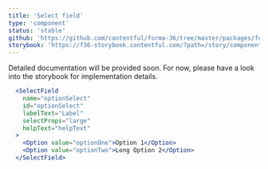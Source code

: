 ```yaml
---
title: 'Select field'
type: 'component'
status: 'stable'
github: 'https://github.com/contentful/forma-36/tree/master/packages/forma-36-react-components/src/components/SelectField'
storybook: 'https://f36-storybook.contentful.com/?path=/story/components-selectfield--default'
---
```


Detailed documentation will be provided soon. For now, please have a look into the storybook for implementation details.

```jsx
  <SelectField
    name="optionSelect"
    id="optionSelect"
    labelText="Label"
    selectProps="large"
    helpText="helpText"
  >
    <Option value="optionOne">Option 1</Option>
    <Option value="optionTwo">Long Option 2</Option>
  </SelectField>
```